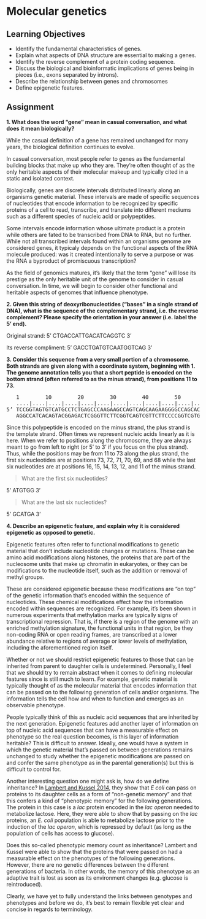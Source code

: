 # Molecular genetics {#module1}

## Learning Objectives

* Identify the fundamental characteristics of genes.
* Explain what aspects of DNA structure are essential to making a genes.
* Identify the reverse complement of a protein coding sequence.
* Discuss the biological and bioinformatic implications of genes being in pieces (i.e., exons separated by introns).
* Describe the relationship between genes and chromosomes
* Define epigenetic features.

## Assignment

**1. What does the word “gene” mean in casual conversation, and what does it mean biologically?**

While the casual definition of a gene has remained unchanged for many years, the biological definition continues to evolve.

In casual conversation, most people refer to genes as the fundamental building blocks that make up who they are. They're often thought of as the only heritable aspects of their molecular makeup and typically cited in a static and isolated context. 

Biologically, genes are discrete intervals distributed linearly along an organisms genetic material. These intervals are made of specific sequences of nucleotides that encode information to be recognized by specific proteins of a cell to read, transcribe, and translate into different mediums such as a different species of nucleic acid or polypeptides. 

Some intervals encode information whose ultimate product is a protein while others are fated to be transcribed from DNA to RNA, but no further. While not all transcribed intervals found within an organisms genome are considered genes, it typicaly depends on the functional aspects of the RNA molecule produced: was it created intentionally to serve a purpose or was the RNA a byproduct of promiscuous transcription?

As the field of genomics matures, it's likely that the term "gene" will lose its prestige as the only heritable unit of the genome to consider in casual conversation. In time, we will begin to consider other functional and heritable aspects of genomes that influence phenotype.

**2. Given this string of deoxyribonucleotides (“bases” in a single strand of DNA), what is the sequence of the complementary strand, i.e. the reverse complement? Please specify the orientation in your answer (i.e. label the 5’ end).**

Original strand: 5’ CTGACCATTGACATCAGGTC 3'

Its reverse compliment: 5' GACCTGATGTCAATGGTCAG 3'

**3.  Consider this sequence from a very small portion of a chromosome. Both strands are given along with a coordinate system, beginning with 1. The genome annotation tells you that a short peptide is encoded on the bottom strand (often referred to as the minus strand), from positions 11 to 73.**

<pre>
   1        10        20        30        40        50        60        70      78
   ....|....|....|....|....|....|....|....|....|....|....|....|....|....|....|..|
5’ TCCGGTAGTGTCATGCCTCTGAGCCCAAGAAGCCAGTCAGCAAGAAGGGGCCAGCACTGTTGTTATACCACATAGTAG
   AGGCCATCACAGTACGGAGACTCGGGTTCTTCGGTCAGTCGTTCTTCCCCGGTCGTGACAACAATATGGTGTATCATC 5’
</pre>

Since this polypeptide is encoded on the minus strand, the plus strand is the template strand. Often times we represent nucleic acids linearly as it is here. When we refer to positions along the chromosome, they are always meant to go from left to right (or 5' to 3' if you focus on the plus strand). Thus, while the positions may be from 11 to 73 along the plus strand, the first six nucleotides are at positions 73, 72, 71, 70, 69, and 68 while the last six nucleotides are at positions 16, 15, 14, 13, 12, and 11 of the minus strand.

> What are the first six nucleotides?

5' ATGTGG 3'

> What are the last six nucleotides?

5' GCATGA 3'

**4. Describe an epigenetic feature, and explain why it is considered epigenetic as opposed to genetic.**

Epigenetic features often refer to functional modifications to genetic material that don't include nucleotide changes or mutations. These can be amino acid modifications along histones, the proteins that are part of the nucleosome units that make up chromatin in eukaryotes, or they can be modifications to the nucleotide itself, such as the addition or removal of methyl groups.

These are considered epigenetic because these modifications are "on top" of the genetic information that's encoded within the sequence of nucleotides. These chemical modifications effect how the information encoded within sequences are recognized. For example, it's been shown in numerous experiments that methylation marks are typically signs of transcriptional repression. That is, if there is a region of the genome with an enriched methylation signature, the functional units in that region, be they non-coding RNA or open reading frames, are transcribed at a lower abundance relative to regions of average or lower levels of methylation, including the aforementioned region itself.

Whether or not we should restrict epigenetic features to those that can be inherited from parent to daughter cells is undetermined. Personally, I feel that we should try to remain abstract when it comes to defining molecular features since is still much to learn. For example, genetic material is typically thought of as the molecular material that encodes information that can be passed on to the following generation of cells and/or organisms. The information tells the cell how and when to function and emerges as an observable phenotype.

People typically think of this as nucleic acid sequences that are inherited by the next generation. Epigenetic features add another layer of information on top of nucleic acid sequences that can have a measurable effect on phenotype so the real question becomes, is this layer of information heritable? This is difficult to answer. Ideally, one would have a system in which the genetic material that's passed on between generations remains unchanged to study whether the epigenetic modifications are passed on and confer the same phenotype as in the parental generation(s) but this is difficult to control for.

Another interesting question one might ask is, how do we define inheritance? In [Lambert and Kussel 2014](10.1371/journal.pgen.1004556), they show that *E coli* can pass on proteins to its daughter cells as a form of "non-genetic memory" and that this confers a kind of "phenotypic memory" for the following generations. The protein in this case is a *lac* protein encoded in the *lac operon* needed to metabolize lactose. Here, they were able to show that by passing on the *lac* proteins, an *E. coli* population is able to metabolize lactose prior to the induction of the *lac operon*, which is repressed by default (as long as the population of cells has access to glucose).

Does this so-called phenotypic memory count as inheritance? Lambert and Kussel were able to show that the proteins that were passed on had a measurable effect on the phenotypes of the following generations. However, there are no genetic differences between the different generations of bacteria. In other words, the memory of this phenotype as an adaptive trait is lost as soon as its environment changes (e.g. glucose is reintroduced). 

Clearly, we have yet to fully understand the links between genotypes and phenotypes and before we do, it's best to remain flexible yet clear and concise in regards to terminology.
